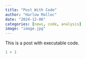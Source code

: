 ```yaml
---
title: "Post With Code"
author: "Harlow Malloc"
date: "2024-12-06"
categories: [news, code, analysis]
image: "image.jpg"
---
```


This is a post with executable code.

```python
1 + 1
```